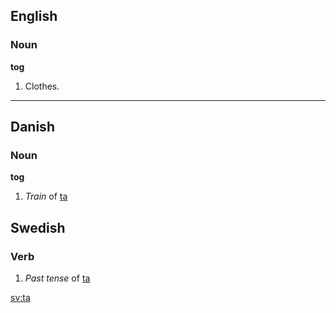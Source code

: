 ==English==

===Noun===

'''tog'''

#Clothes.
----
==Danish==
===Noun===
'''tog'''
#''Train'' of [[ta]]

==Swedish==
===Verb===
#''Past tense'' of [[ta]]

[[sv:ta]]